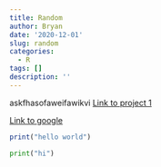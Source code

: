 ```yaml
---
title: Random
author: Bryan
date: '2020-12-01'
slug: random
categories:
  - R
tags: []
description: ''
---
```


askfhasofaweifawikvi
[Link to project 1](/project1.rmd/)

[Link to google](https://www.google.com)
```r
print("hello world")
```

```py
print("hi")
```

